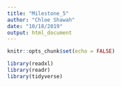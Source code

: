 ```yaml
---
title: "Milestone_5"
author: "Chloe Shawah"
date: "10/18/2019"
output: html_document
---
```


```r
knitr::opts_chunk$set(echo = FALSE)

library(readxl)
library(readr)
library(tidyverse)

```



